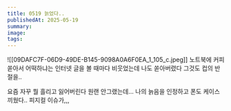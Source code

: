 ```yaml
---
title: 0519 늙었다..
publishedAt: 2025-05-19
summary: 
image: 
tags:
---
```

![[09DAFC7F-06D9-49DE-B145-9098A0A6F0EA_1_105_c.jpeg]]
노트북에 커피 쏟아서 어떡하냐는 인터넷 글을 볼 때마다 비웃었는데
나도 쏟아버렸다 그것도 컵의 반절을..

요즘 자꾸 뭘 흘리고 잃어버린다 원랜 안그랬는데...
나의 늙음을 인정하고 폰도 케이스 끼웠다..
피지컬 이슈가,,,